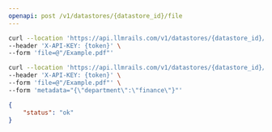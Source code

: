 ```yaml
---
openapi: post /v1/datastores/{datastore_id}/file
---
```



<RequestExample>

```bash Example Request
curl --location 'https://api.llmrails.com/v1/datastores/{datastore_id}/file' \
--header 'X-API-KEY: {token}' \
--form 'file=@"/Example.pdf"'
```


```bash With Metadata
curl --location 'https://api.llmrails.com/v1/datastores/{datastore_id}/file' \
--header 'X-API-KEY: {token}' \
--form 'file=@"/Example.pdf"' \
--form 'metadata="{\"department\":\"finance\"}"'
```

</RequestExample>


<ResponseExample>

```json Response
{
    "status": "ok"
}
```

</ResponseExample>